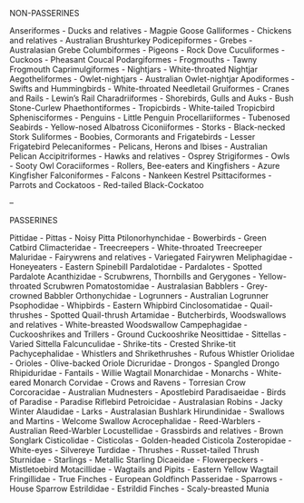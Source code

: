 NON-PASSERINES

Anseriformes - Ducks and relatives - Magpie Goose
Galliformes - Chickens and relatives - Australian Brushturkey
Podicepiformes - Grebes - Australasian Grebe
Columbiformes - Pigeons - Rock Dove
Cuculiformes - Cuckoos - Pheasant Coucal
Podargiformes - Frogmouths - Tawny Frogmouth
Caprimulgiformes - Nightjars - White-throated Nightjar
Aegotheliformes - Owlet-nightjars - Australian Owlet-nightjar
Apodiformes - Swifts and Hummingbirds - White-throated Needletail
Gruiformes - Cranes and Rails - Lewin's Rail
Charadriiformes - Shorebirds, Gulls and Auks - Bush Stone-Curlew
Phaethontiformes - Tropicbirds - White-tailed Tropicbird
Sphenisciformes - Penguins - Little Penguin
Procellariiformes - Tubenosed Seabirds - Yellow-nosed Albatross
Ciconiiformes - Storks - Black-necked Stork
Suliformes - Boobies, Cormorants and Frigatebirds - Lesser Frigatebird
Pelecaniformes - Pelicans, Herons and Ibises - Australian Pelican
Accipitriformes - Hawks and relatives - Osprey
Strigiformes - Owls - Sooty Owl
Coraciiformes - Rollers, Bee-eaters and Kingfishers - Azure Kingfisher
Falconiformes - Falcons - Nankeen Kestrel
Psittaciformes - Parrots and Cockatoos - Red-tailed Black-Cockatoo

--

PASSERINES

Pittidae - Pittas - Noisy Pitta
Ptilonorhynchidae - Bowerbirds - Green Catbird
Climacteridae - Treecreepers - White-throated Treecreeper
Maluridae - Fairywrens and relatives - Variegated Fairywren
Meliphagidae - Honeyeaters - Eastern Spinebill
Pardalotidae - Pardalotes - Spotted Pardalote
Acanthizidae - Scrubwrens, Thornbills and Gerygones - Yellow-throated Scrubwren
Pomatostomidae - Australasian Babblers - Grey-crowned Babbler
Orthonychidae - Logrunners - Australian Logrunner
Psophodidae - Whipbirds - Eastern Whipbird
Cinclosomatidae - Quail-thrushes - Spotted Quail-thrush
Artamidae - Butcherbirds, Woodswallows and relatives - White-breasted Woodswallow
Campephagidae - Cuckooshrikes and Trillers - Ground Cuckooshrike
Neosittidae - Sittellas - Varied Sittella
Falcunculidae - Shrike-tits - Crested Shrike-tit
Pachycephalidae - Whistlers and Shrikethrushes - Rufous Whistler
Oriolidae - Orioles - Olive-backed Oriole
Dicruridae - Drongos - Spangled Drongo
Rhipiduridae - Fantails - Willie Wagtail
Monarchidae - Monarchs - White-eared Monarch
Corvidae - Crows and Ravens - Torresian Crow
Corcoracidae - Australian Mudnesters - Apostlebird
Paradisaeidae - Birds of Paradise - Paradise Riflebird
Petroicidae - Australasian Robins - Jacky Winter
Alaudidae - Larks - Australasian Bushlark
Hirundinidae - Swallows and Martins - Welcome Swallow
Acrocephalidae - Reed-Warblers - Australian Reed-Warbler
Locustellidae - Grassbirds and relatives - Brown Songlark
Cisticolidae - Cisticolas - Golden-headed Cisticola
Zosteropidae - White-eyes - Silvereye
Turdidae - Thrushes - Russet-tailed Thrush
Sturnidae - Starlings - Metallic Starling
Dicaeidae - Flowerpeckers - Mistletoebird
Motacillidae - Wagtails and Pipits - Eastern Yellow Wagtail
Fringillidae - True Finches - European Goldfinch
Passeridae - Sparrows - House Sparrow
Estrildidae - Estrildid  Finches - Scaly-breasted Munia
